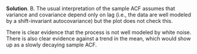
\color{blue}

**Solution**. B. The usual interpretation of the sample ACF assumes that variance and covariance depend only on lag (i.e., the data are well modeled by a shift-invariant autocovariance) but the plot does not check this.

There is clear evidence that the process is not well modeled by white noise. There is also clear evidence against a trend in the mean, which would show up as a slowly decaying sample ACF.

\color{black}

